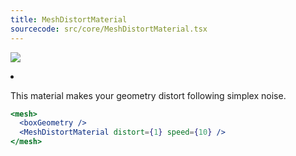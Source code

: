 ```yaml
---
title: MeshDistortMaterial
sourcecode: src/core/MeshDistortMaterial.tsx
---
```


[![](https://img.shields.io/badge/-storybook-%23ff69b4)](https://drei.vercel.app/?path=/story/shaders-meshdistortmaterial--mesh-distort-material-st)

<Grid cols={4}>
  <li>
    <Codesandbox id="l03yb" />
  </li>
</Grid>

This material makes your geometry distort following simplex noise.

```jsx
<mesh>
  <boxGeometry />
  <MeshDistortMaterial distort={1} speed={10} />
</mesh>
```
